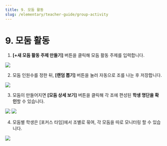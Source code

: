 ```yaml
---
title: 9. 모둠 활동
slug: /elementary/teacher-guide/group-activity
---
```



# 9. 모둠 활동

1. **[+새 모둠 활동 주제 만들기]** 버튼을 클릭해 모둠 활동 주제를 입력합니다.

<Image src="/img/kr/elementary/teacher/09-01.jpg" size="lg" />

2. 모둠 인원수를 정한 뒤, **[랜덤 뽑기]** 버튼을 눌러 자동으로 조를 나눈 후 저장합니다.

<Image src="/img/kr/elementary/teacher/09-02.jpg" size="lg" />

3. 모둠이 만들어지면 **[모둠 상세 보기]** 버튼을 클릭해 각 조에 편성된 **학생 명단을 확인**할 수 있습니다.

<Image src="/img/kr/elementary/teacher/09-03.jpg" size="lg" />
<Image src="/img/kr/elementary/teacher/09-04.jpg" size="lg" />

4. 모둠별 학생은 [포커스 타임]에서 조별로 묶여, 각 모둠을 따로 모니터링 할 수 있습니다.

<Image src="/img/kr/elementary/teacher/09-05.jpg" size="lg" />
